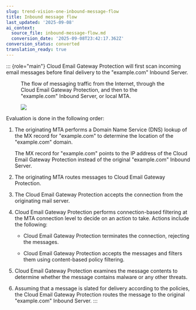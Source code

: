 ```yaml
---
slug: trend-vision-one-inbound-message-flow
title: Inbound message flow
last_updated: '2025-09-08'
ai_context:
  source_file: inbound-message-flow.md
  conversion_date: '2025-09-08T23:42:17.362Z'
conversion_status: converted
translation_ready: true
---
```


::: {role="main"}
Cloud Email Gateway Protection will first scan incoming email messages before final delivery to the "example.com" Inbound Server.

<figure>
<p>The flow of messaging traffic from the Internet, through the Cloud Email Gateway Protection, and then to the "example.com" Inbound Server, or local MTA.</p>
<img src="./images/Inbound_Message_Flow=GUID-D1ECBD61-9A0E-485F-8272-24F63DC47671=1=en-us=Low.webp" />
</figure>

Evaluation is done in the following order:

1.  The originating MTA performs a Domain Name Service (DNS) lookup of the MX record for "example.com" to determine the location of the "example.com" domain.

    The MX record for "example.com" points to the IP address of the Cloud Email Gateway Protection instead of the original "example.com" Inbound Server.

2.  The originating MTA routes messages to Cloud Email Gateway Protection.

3.  The Cloud Email Gateway Protection accepts the connection from the originating mail server.

4.  Cloud Email Gateway Protection performs connection-based filtering at the MTA connection level to decide on an action to take. Actions include the following:

    - Cloud Email Gateway Protection terminates the connection, rejecting the messages.

    - Cloud Email Gateway Protection accepts the messages and filters them using content-based policy filtering.

5.  Cloud Email Gateway Protection examines the message contents to determine whether the message contains malware or any other threats.

6.  Assuming that a message is slated for delivery according to the policies, the Cloud Email Gateway Protection routes the message to the original "example.com" Inbound Server.
:::
